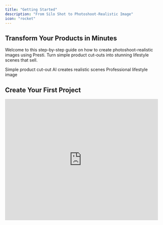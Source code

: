 ```yaml
---
title: "Getting Started"
description: "From Silo Shot to Photoshoot-Realistic Image"
icon: "rocket"
---
```


## Transform Your Products in Minutes

Welcome to this step-by-step guide on how to create photoshoot-realistic images using Presti. Turn simple product cut-outs into stunning lifestyle scenes that sell.

<CardGroup cols={3}>
  <Card title="Upload" icon="upload">
    Simple product cut-out
  </Card>
  <Card title="Generate" icon="wand-magic-sparkles">
    AI creates realistic scenes
  </Card>
  <Card title="Download" icon="download">
    Professional lifestyle image
  </Card>
</CardGroup>

## Create Your First Project

<Frame>
  <iframe src="https://www.youtube.com/embed/4v_3z3pXxkg" title="Presti Dashboard Overview" width="100%" height="400" frameBorder="0" allow="accelerometer; autoplay; clipboard-write; encrypted-media; gyroscope; picture-in-picture" allowFullScreen />
</Frame>

<Steps>
  <Step title="Create Your Account">
    Head over to [presti.ai](http://presti.ai) and create your free account to get started.

    <Info>
      No credit card required for your free trial\!
    </Info>
  </Step>
  <Step title="Start Your First Project">
    Once registered, you'll be able to create your first project directly from the dashboard.

    <Tip>
      Choose a descriptive project name to keep your work organized from the start.
    </Tip>
  </Step>
  <Step title="Upload and Generate">
    Simply load an initial silo image from your catalog, enter an initial prompt, and Presti will do the rest\! This is the **starting block** for any project in Presti, where you can bring your lifestyle ideas to life instantly.

    <Warning>
      Make sure your product images have clean, transparent backgrounds for best results.
    </Warning>
  </Step>
</Steps>

## Master the Presti Dashboard

<Frame>
  <iframe src="https://www.youtube.com/embed/4v_3z3pXxkg" title="Presti Dashboard Overview" width="100%" height="400" frameBorder="0" allow="accelerometer; autoplay; clipboard-write; encrypted-media; gyroscope; picture-in-picture" allowFullScreen />
</Frame>

At Presti, we believe in making things simple. Here's everything you need to know:

<Tabs>
  <Tab title="Quick Start">
    <AccordionGroup>
      <Accordion title="🚀 Start New Project" icon="plus">
        **One-Click Project Creation**

        [Start your project here](https://app.presti.ai/) with just one prompt. The AI will understand your vision and create stunning scenes automatically.
      </Accordion>
      <Accordion title="🎨 Choose Your Style" icon="palette">
        **Curated Style Library**

        Select from our professionally curated style library to set the perfect mood for your product. From minimalist to luxurious, we have styles for every brand.
      </Accordion>
    </AccordionGroup>
  </Tab>
  <Tab title="Organization">
    <AccordionGroup>
      <Accordion title="📁 Product Library" icon="folder">
        **Centralized Asset Management**

        Upload your products into the Product Library and keep projects organized with dedicated folders. Perfect for managing large catalogs.
      </Accordion>
      <Accordion title="📸 Album Management" icon="images">
        **Project Organization**

        Browse and manage all your projects, view your latest creations, and group them into albums in the Album Section for easy access.
      </Accordion>
    </AccordionGroup>
  </Tab>
  <Tab title="Account">
    <AccordionGroup>
      <Accordion title="⚙️ Account Settings" icon="gear">
        **Full Control**

        [Manage your account](https://app.presti.ai/settings/team/subscription) anytime to access invoices, adjust your subscription plan, or update team settings.
      </Accordion>
    </AccordionGroup>
  </Tab>
</Tabs>

## Platform Features Overview

<CardGroup cols={2}>
  <Card title="Smart Canvas" icon="crop">
    **Intelligent Composition**

    AI automatically suggests optimal product placement and scene composition
  </Card>
  <Card title="Style Transfer" icon="brush">
    **Brand Consistency**

    Apply your brand's visual style across all generated content
  </Card>
  <Card title="Batch Processing" icon="layer-group">
    **Scale Efficiently**

    Process multiple products simultaneously for faster workflows
  </Card>
  <Card title="Quality Control" icon="shield-check">
    **Professional Output**

    Every image meets commercial photography standards
  </Card>
</CardGroup>

## Success Metrics

<Note>
  See what Presti users achieve in their first month:
</Note>

<CardGroup cols={4}>
  <Card title="95%" icon="clock">
    **Time Saved**

    vs traditional shoots
  </Card>
  <Card title="10x" icon="trending-up">
    **More Content**

    per product line
  </Card>
  <Card title="€50K+" icon="euro-sign">
    **Cost Savings**

    average per brand
  </Card>
  <Card title="24hrs" icon="timer">
    **Launch Speed**

    from upload to market
  </Card>
</CardGroup>

## Complete Workflow Guide

Ready to dive deeper? Explore the complete Presti workflow:

<CardGroup cols={2}>
  <Card title="Step 1: Upload Product" icon="upload" href="/user-guide/step1">
    Learn how to upload and prepare your product images for optimal results
  </Card>
  <Card title="Step 2: Pre-Generation" icon="settings" href="/user-guide/step2">
    Set up your canvas and prepare for generation with the right parameters
  </Card>
  <Card title="Step 3: Generate Background" icon="sparkles" href="/user-guide/step3">
    Create stunning, realistic backgrounds with AI in seconds
  </Card>
  <Card title="Step 4: Edit Your Image" icon="edit" href="/user-guide/step4">
    Fine-tune and perfect your visuals with advanced editing tools
  </Card>
  <Card title="Step 5: Download" icon="download" href="/user-guide/step5">
    Export in the perfect resolution and format for your needs
  </Card>
  <Card title="Best Practices" icon="lightbulb" href="/tips/best-practices">
    Pro tips and insider secrets for getting the most out of Presti
  </Card>
</CardGroup>

## Quick Tips for Success

<Info>
  **Pro Tip:** Start with high-quality product images and clear prompts. The better your input, the more stunning your results will be\!
</Info>

<AccordionGroup>
  <Accordion title="Image Quality Tips" icon="image">
    - Use high-resolution product images (minimum 1000px)
    - Ensure clean, transparent backgrounds
    - Good lighting on the original product shot
    - Multiple angles available for complex products
  </Accordion>
  <Accordion title="Prompt Writing" icon="pen-nib">
    - Be specific about the scene you want
    - Include lighting preferences (natural, warm, dramatic)
    - Mention the target audience or use case
    - Reference style or mood keywords
  </Accordion>
  <Accordion title="Workflow Optimization" icon="workflow">
    - Batch similar products together
    - Create templates for recurring scenes
    - Use consistent naming conventions
    - Organize projects by product categories
  </Accordion>
</AccordionGroup>

---

<Card title="Need Help Getting Started?" icon="question-circle">
  Our support team is here to help you succeed. Contact us anytime for personalized assistance with your first project.

  [Contact Support →](/support)
</Card>